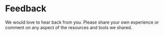 
# Feedback
We would love to hear back from you. Please share your own experience or comment on any aspect of the resources and tools we shared.
<Contact/>